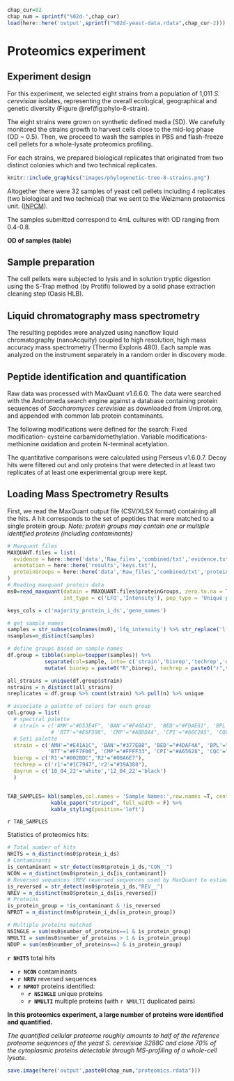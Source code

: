 ```r
chap_cur=02
chap_num = sprintf("%02d-",chap_cur)
load(here::here('output',sprintf("%02d-yeast-data.rdata",chap_cur-2)))
```
# Proteomics experiment

## Experiment design

For this experiment, we selected eight strains from a population
of 1,011 *S. cerevisiae* isolates, representing the overall ecological, geographical
and genetic diversity (Figure \@ref(fig:phylo-8-strain). 

The eight strains were grown on synthetic defined media (SD). We carefully monitored
the strains growth to harvest cells close to the mid-log phase (OD ~ 0.5). Then,
we proceed to wash the samples in PBS and flash-freeze cell pellets for a 
whole-lysate proteomics profiling.

For each strains, we prepared  biological replicates that originated from two
distinct colonies which and two technical replicates.

```r
knitr::include_graphics("images/phylogenetic-tree-8-strains.png")
```

Altogether there were 32 samples of yeast cell pellets including 4 replicates 
(two biological and two technical) that we sent to the Weizmann proteomics unit.
([INPCM](https://g-incpm.weizmann.ac.il/units/deBottonProteinProfiling/how-does-it-work%3F)).

The samples submitted correspond to 4mL cultures with OD ranging from 0.4-0.8. 

**OD of samples (table)**


## Sample preparation

The cell pellets were subjected to lysis and in solution tryptic digestion using
the S-Trap method (by Protifi) followed by a solid phase extraction cleaning step (Oasis HLB).

## Liquid chromatography mass spectrometry

The resulting peptides were analyzed using nanoflow liquid chromatography 
(nanoAcquity) coupled to high resolution, high mass accuracy mass spectrometry 
(Thermo Exploris 480). Each sample was analyzed on the instrument separately in 
a random order in discovery mode.

## Peptide identification and quantification

Raw data was processed with MaxQuant v1.6.6.0. The data were searched with the 
Andromeda search engine against a database containing protein sequences of 
*Saccharomyces cerevisiae* as downloaded from Uniprot.org, and appended with
common lab protein contaminants. 

The following modifications were defined for the search: 
Fixed modification- cysteine carbamidomethylation. 
Variable modifications- methionine oxidation and protein N-terminal acetylation. 

The quantitative comparisons were calculated using Perseus v1.6.0.7. 
Decoy hits were filtered out and only proteins that were detected
in at least two replicates of at least one experimental group were kept.

## Loading Mass Spectrometry Results

First, we read the MaxQuant output file (CSV/XLSX format) containing all the hits.
A hit corresponds to the set of peptides that were matched to a single protein group.
*Note: protein groups may contain one or multiple identified proteins (including contaminants)*

```r
# Maxquant files
MAXQUANT.files = list(
  evidence = here::here('data','Raw_files','combined/txt','evidence.txt'),
  annotation = here::here('results','keys.txt'),
  proteinGroups = here::here('data','Raw_files','combined/txt','proteinGroups.txt')
)
# Reading maxquant protein data
ms0=read_maxquant(datain = MAXQUANT.files$proteinGroups, zero.to.na = T, 
                  int_type = c('LFQ','Intensity'), pep_type = 'Unique peptides')

keys_cols = c('majority_protein_i_ds','gene_names')

# get sample_names
samples = str_subset(colnames(ms0),'lfq_intensity') %>% str_replace('lfq_intensity_',"")
nsamples=n_distinct(samples)

# define groups based on sample names
df.group = tibble(sample=toupper(samples)) %>%
            separate(col=sample, into= c('strain','biorep','techrep','dayrun'), sep = '_', remove = F) %>%
            mutate( biorep = paste0("R",biorep), techrep = paste0("r",techrep),dayrun=paste0(dayrun,"_04_22"))

all_strains = unique(df.group$strain)
nstrains = n_distinct(all_strains)
nreplicates = df.group %>% count(strain) %>% pull(n) %>% unique

# associate a palette of colors for each group
col.group = list(
  # spectral palette
  # strain = c('AMH'="#D53E4F", 'BAN'="#F46D43", 'BED'="#FDAE61", 'BPL'="#FEE08B",
              # 'BTT'="#E6F598", 'CMP'="#ABDDA4", 'CPI'="#66C2A5", 'CQC'="#3288BD"),
  # Set1 palette
  strain = c('AMH'="#E41A1C", 'BAN'="#377EB8", 'BED'="#4DAF4A", 'BPL'="#984EA3",
             'BTT'="#FF7F00", 'CMP'="#FFFF33", 'CPI'="#A65628", 'CQC'="#F781BF"),
  biorep = c('R1'="#002BDC",'R2'="#00A6E7"),
  techrep = c('r1'="#1C7947",'r2'="#39A388"),
  dayrun = c('10_04_22'='white','12_04_22'='black') 
  )


TAB_SAMPLES= kbl(samples,col.names = 'Sample Names:',row.names =T, centering = F) %>% 
              kable_paper("striped", full_width = F) %>% 
              kable_styling(position='left')  

```

`r TAB_SAMPLES`

Statistics of proteomics hits:

```r
# Total number of hits
NHITS = n_distinct(ms0$protein_i_ds)
# Contaminants
is_contaminant = str_detect(ms0$protein_i_ds,"CON__")
NCON = n_distinct(ms0$protein_i_ds[is_contaminant])
# Reversed sequences (REV reversed sequences used by MaxQuant to estimate the FDR)
is_reversed = str_detect(ms0$protein_i_ds,"REV__")
NREV = n_distinct(ms0$protein_i_ds[is_reversed])
# Proteins
is_protein_group = !is_contaminant & !is_reversed
NPROT = n_distinct(ms0$protein_i_ds[is_protein_group])

# Multiple proteins matched
NSINGLE = sum(ms0$number_of_proteins==1 & is_protein_group)
NMULTI = sum(ms0$number_of_proteins > 1 & is_protein_group)
NDUP = sum(ms0$number_of_proteins==2 & is_protein_group)
```

**`r NHITS`** total hits

 - **`r NCON`** contaminants
 - **`r NREV`** reversed sequences
 - **`r NPROT`** proteins identified:
   - **`r NSINGLE`** unique proteins
   - **`r NMULTI`** multiple proteins (with `r NMULTI` duplicated pairs)

**In this proteomics experiment, a large number of proteins were identified and quantified.**

_The quantified cellular proteome roughly amounts to half of the reference proteome sequences
of the yeast *S. cerevisiae* S288C and close 70% of the cytoplasmic proteins
detectable through MS-profiling of a whole-cell lysate._


```r
save.image(here('output',paste0(chap_num,"proteomics.rdata")))
```